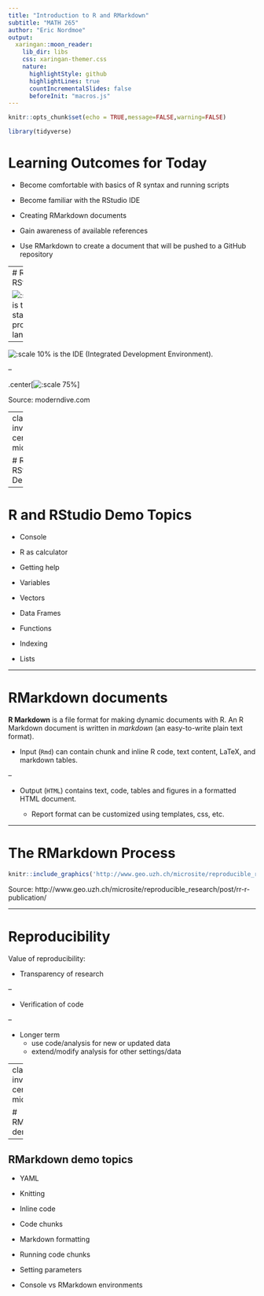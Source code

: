 ```yaml
---
title: "Introduction to R and RMarkdown"
subtitle: "MATH 265"
author: "Eric Nordmoe"
output:
  xaringan::moon_reader:
    lib_dir: libs
    css: xaringan-themer.css
    nature:
      highlightStyle: github
      highlightLines: true
      countIncrementalSlides: false
      beforeInit: "macros.js"
---
```


```r
knitr::opts_chunk$set(echo = TRUE,message=FALSE,warning=FALSE)
```


```r
library(tidyverse)
```


# Learning Outcomes for Today

* Become comfortable with basics of R syntax and running scripts

* Become familiar with the RStudio IDE

* Creating RMarkdown documents

* Gain awareness of available references

* Use RMarkdown to create a document that will be pushed to a GitHub repository
 

---
# R and RStudio 

![:scale 10%](figs/Intro_to_Math295/stickers/R_logo.svg.png) is the statistical programming language.


--


![:scale 10%](figs/Intro_to_Math295/stickers/RStudio.png) is the IDE (Integrated Development Environment). 

--

.center[![:scale 75%](figs/Intro_to_Math295/engine-dashboard.png)]

Source: moderndive.com



---
class: inverse, center, middle

# R and RStudio Demo 

---

# R and RStudio Demo Topics  

* Console

* R as calculator

* Getting help

* Variables

* Vectors

* Data Frames

* Functions

* Indexing

* Lists

---


# RMarkdown documents  

**R Markdown** is a file format for making dynamic documents with R. An R Markdown document is written in *markdown* (an easy-to-write plain text format).  

* Input (`Rmd`) can contain chunk and inline R code, text content, LaTeX, and markdown tables.  

--

* Output (`HTML`) contains text, code, tables and figures in a formatted HTML document.

    - Report format can be customized using templates, css, etc.

---

# The RMarkdown Process  

```r
knitr::include_graphics('http://www.geo.uzh.ch/microsite/reproducible_research/post/rr-r-publication/img/processRStudio.png')
```

Source:  http://www.geo.uzh.ch/microsite/reproducible_research/post/rr-r-publication/  

---

# Reproducibility  

Value of reproducibility: 

* Transparency of research

--

* Verification of code

--

* Longer term
    - use code/analysis for new or updated data
    - extend/modify analysis for other settings/data
    
---
class: inverse, center, middle

# RMarkdown demo  

---

## RMarkdown demo topics  

* YAML

* Knitting

* Inline code

* Code chunks

* Markdown formatting

* Running code chunks

* Setting parameters

* Console vs RMarkdown environments

